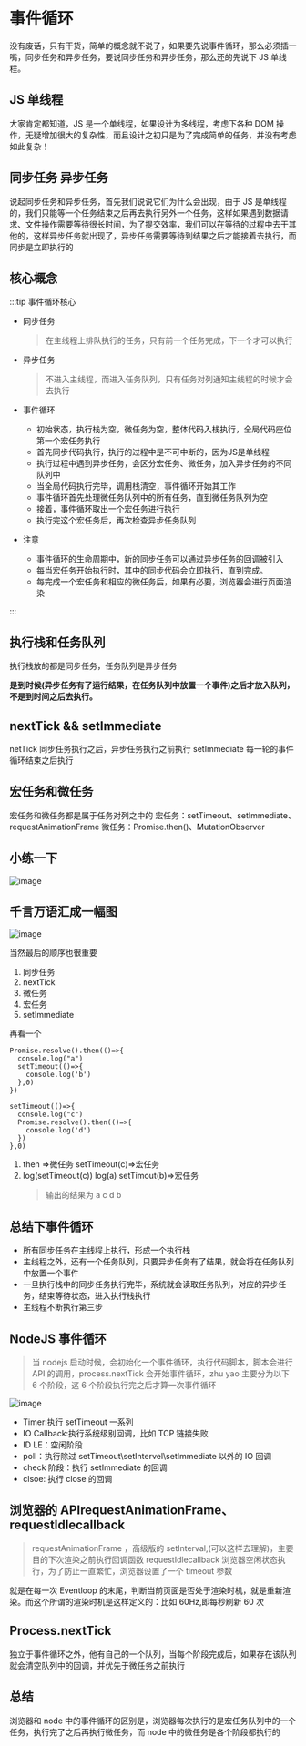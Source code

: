 # 事件循环

没有废话，只有干货，简单的概念就不说了，如果要先说事件循环，那么必须插一嘴，同步任务和异步任务，要说同步任务和异步任务，那么还的先说下 JS 单线程。

## JS 单线程

大家肯定都知道，JS 是一个单线程，如果设计为多线程，考虑下各种 DOM 操作，无疑增加很大的复杂性，而且设计之初只是为了完成简单的任务，并没有考虑如此复杂！

## 同步任务 异步任务

说起同步任务和异步任务，首先我们说说它们为什么会出现，由于 JS 是单线程的，我们只能等一个任务结束之后再去执行另外一个任务，这样如果遇到数据请求、文件操作需要等待很长时间，为了提交效率，我们可以在等待的过程中去干其他的，这样异步任务就出现了，异步任务需要等待到结果之后才能接着去执行，而同步是立即执行的

## 核心概念

:::tip 事件循环核心

- 同步任务
  > 在主线程上排队执行的任务，只有前一个任务完成，下一个才可以执行
- 异步任务
  > 不进入主线程，而进入任务队列，只有任务对列通知主线程的时候才会去执行
- 事件循环

  * 初始状态，执行栈为空，微任务为空，整体代码入栈执行，全局代码座位第一个宏任务执行
  * 首先同步代码执行，执行的过程中是不可中断的，因为JS是单线程
  * 执行过程中遇到异步任务，会区分宏任务、微任务，加入异步任务的不同队列中
  * 当全局代码执行完毕，调用栈清空，事件循环开始其工作
  * 事件循环首先处理微任务队列中的所有任务，直到微任务队列为空
  * 接着，事件循环取出一个宏任务进行执行
  * 执行完这个宏任务后，再次检查异步任务队列

- 注意

  * 事件循环的生命周期中，新的同步任务可以通过异步任务的回调被引入
  * 每当宏任务开始执行时，其中的同步代码会立即执行，直到完成。
  * 每完成一个宏任务和相应的微任务后，如果有必要，浏览器会进行页面渲染

:::



## 执行栈和任务队列

执行栈放的都是同步任务，任务队列是异步任务

**是到时候(异步任务有了运行结果，在任务队列中放置一个事件)之后才放入队列，不是到时间之后去执行。**

## nextTick && setImmediate

netTick 同步任务执行之后，异步任务执行之前执行
setImmediate 每一轮的事件循环结束之后执行

## 宏任务和微任务

宏任务和微任务都是属于任务对列之中的
宏任务：setTimeout、setImmediate、requestAnimationFrame
微任务：Promise.then()、MutationObserver

## 小练一下

![image](https://user-images.githubusercontent.com/84896877/169861589-50f01d23-3478-4a3c-b89f-51effcce82bc.png)

## 千言万语汇成一幅图

![image](https://user-images.githubusercontent.com/84896877/169862605-17c472c3-4fb9-47c1-bceb-053cca3cc672.png)

当然最后的顺序也很重要

1. 同步任务
2. nextTick
3. 微任务
4. 宏任务
5. setImmediate

再看一个

```
Promise.resolve().then(()=>{
  console.log("a")
  setTimeout(()=>{
    console.log('b')
  },0)
})

setTimeout(()=>{
  console.log("c")
  Promise.resolve().then(()=>{
    console.log('d')
  })
},0)

```

1. then =>微任务 setTimeout(c)=>宏任务
2. log(setTimeout(c)) log(a) setTimout(b)=>宏任务
   > 输出的结果为 a c d b

## 总结下事件循环

- 所有同步任务在主线程上执行，形成一个执行栈
- 主线程之外，还有一个任务队列，只要异步任务有了结果，就会将在任务队列中放置一个事件
- 一旦执行栈中的同步任务执行完毕，系统就会读取任务队列，对应的异步任务，结束等待状态，进入执行栈执行
- 主线程不断执行第三步

## NodeJS 事件循环

> 当 nodejs 启动时候，会初始化一个事件循环，执行代码脚本，脚本会进行 API 的调用，process.nextTick 会开始事件循环，zhu yao 主要分为以下 6 个阶段，这 6 个阶段执行完之后才算一次事件循环

![image](https://user-images.githubusercontent.com/84896877/177361738-a5200425-85b7-4bf0-8423-9503ad772235.png)

- Timer:执行 setTimeout 一系列
- IO Callback:执行系统级别回调，比如 TCP 链接失败
- ID LE：空闲阶段
- poll：执行除过 setTimeout\setIntervel\setImmediate 以外的 IO 回调
- check 阶段：执行 setImmediate 的回调
- clsoe: 执行 close 的回调

## 浏览器的 APIrequestAnimationFrame、requestIdlecallback

> requestAnimationFrame ，高级版的 setInterval,(可以这样去理解)，主要目的下次渲染之前执行回调函数
> requestIdlecallback 浏览器空闲状态执行，为了防止一直繁忙，浏览器设置了一个 timeout 参数

就是在每一次 Eventloop 的末尾，判断当前页面是否处于渲染时机，就是重新渲染。而这个所谓的渲染时机是这样定义的：比如 60Hz,即每秒刷新 60 次

## Process.nextTick

独立于事件循环之外，他有自己的一个队列，当每个阶段完成后，如果存在该队列就会清空队列中的回调，并优先于微任务之前执行

## 总结

浏览器和 node 中的事件循环的区别是，浏览器每次执行的是宏任务队列中的一个任务，执行完了之后再执行微任务，而 node 中的微任务是各个阶段都执行的
